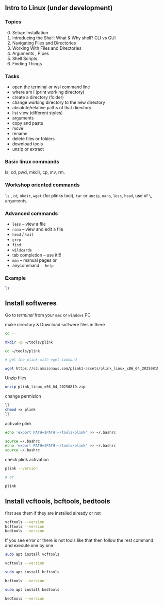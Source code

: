 ## Intro to Linux (under development)

### Topics 

0. Setup: Installation
1. Introducing the Shell: What & Why shell? CLI vs GUI
2. Navigating Files and Directories
3. Working With Files and Directories
4. Arguments , Pipes 
6. Shell Scripts
7. Finding Things

### Tasks 

- open the terminal or wsl command line
- where am I (print working directory)
- create a directory (folder)
- change working directory to the new directory
- absolute/relative paths of that directory
- list view (different styles)
- arguments
- copy and paste
- move
- rename
- delete files or folders
- download tools
- unzip or extract


### Basic linux commands 
ls, cd, pwd, mkdir, cp, mv, rm.


### Workshop oriented commands

`ls` , `cd`, `mkdir`, `wget` (for plinks tool), `tar` or `unzip`, `nano`, `less`, `head`, use of `\`, arguments,

### Advanced commands

- `less` – view a file
- `nano` – view and edit a file
- `head` / `tail`
- `grep`
- `find`
- `wildcards`
- tab completion – use it!!!
- `man` – manual pages or
- anycommand `--help`

### Example
```bash
ls
```


## Install softweres
Go to *terminal* from your `mac` or `windows` PC

make directory & Download softwere files in there
```bash
cd --

mkdir -p ~/tools/plink 

cd ~/tools/plink

# get the plink with wget command

wget https://s3.amazonaws.com/plink1-assets/plink_linux_x86_64_20250819.zip
```

Unzip files
```bash
unzip plink_linux_x86_64_20250819.zip
```
change permision
```bash
ll
chmod +x plink
ll
```
activate plink
```bash
echo 'export PATH=$PATH:~/tools/plink' >> ~/.bashrc

source ~/.bashrc
echo 'export PATH=$PATH:~/tools/plink' >> ~/.bashrc
source ~/.bashrc
```

check plink activation
```bash
plink --version

# or 

plink
```
## Install vcftools, bcftools, bedtools
first see them if they are installed already or not
```bash
vcftools --version
bcftools --version
bedtools --version
```
If you see error or there is not tools like that then follow the rest command and execute one by one

```bash
sudo apt install vcftools

vcftools --version
```

```bash
sudo apt install bcftools

bcftools --version
```

```bash
sudo apt install bedtools

bedtools --version
```
